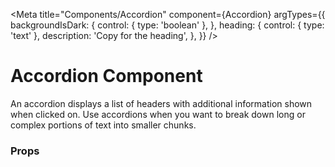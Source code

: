 

<Meta
  title="Components/Accordion"
  component={Accordion}
  argTypes={{
    backgroundIsDark: {
      control: { type: 'boolean' },
    },
    heading: {
      control: { type: 'text' },
      description: 'Copy for the heading',
    },
  }}
/>

# Accordion Component

An accordion displays a list of headers with additional information shown when clicked on. Use accordions when you want
to break down long or complex portions of text into smaller chunks.

<Canvas>
  <Story name="Accordion" story={stories.accordion} />
</Canvas>

### Props

<ArgsTable story="Accordion" />
